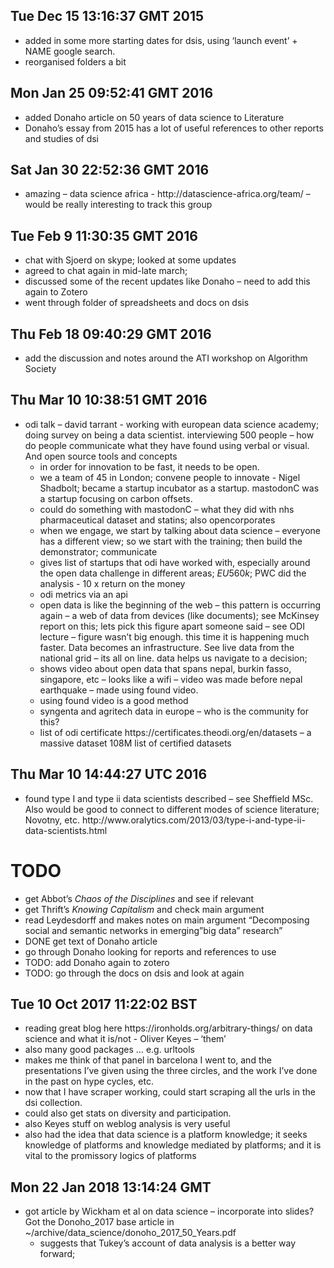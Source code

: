 
## Tue Dec 15 13:16:37 GMT 2015

- added in some more starting dates for dsis, using 'launch event' + NAME google search. 
- reorganised folders a bit


## Mon Jan 25 09:52:41 GMT 2016
- added Donaho article on 50 years of data science to Literature 
- Donaho's essay from 2015 has a lot of useful references to other reports and studies of dsi


## Sat Jan 30 22:52:36 GMT 2016

- amazing  -- data science africa - http://datascience-africa.org/team/ -- would be really interesting to track this group

## Tue Feb  9 11:30:35 GMT 2016

- chat with Sjoerd  on skype; looked at some updates
- agreed to chat again in mid-late march;
- discussed some of the recent updates like Donaho -- need to add this again to Zotero 
- went through folder of spreadsheets and docs on dsis

## Thu Feb 18 09:40:29 GMT 2016
- add the discussion and notes around the ATI workshop on Algorithm Society

## Thu Mar 10 10:38:51 GMT 2016

- odi talk -- david tarrant -  working with european data science academy; doing survey on being a data scientist. interviewing 500 people -- how do people communicate what they have found using verbal or visual. And open source tools and concepts
    - in order for innovation to be fast, it needs to be open.
    - we a team of 45 in London; convene people to innovate - Nigel Shadbolt; became a startup incubator as a startup. mastodonC was a startup focusing on carbon offsets. 
    - could do something with mastodonC -- what they did with nhs pharmaceutical dataset and statins; also opencorporates
    - when we engage, we start by talking about data science -- everyone has a different view; so we start with the training; then build the demonstrator; communicate
    - gives list of startups that odi have worked with, especially around the open data challenge in different areas; $EU 560k;$ PWC did the analysis - 10 x return on the money
    - odi metrics via an api
    - open data is like the beginning of the web -- this pattern is occurring again -- a web of data from devices (like documents); see McKinsey report on this; lets pick this figure apart someone said -- see ODI lecture -- figure wasn't big enough. this time it is happening much faster. Data becomes an infrastructure. See live data from the national grid -- its all on line. data helps us navigate to a decision;  
    - shows video about open data that spans nepal, burkin fasso, singapore, etc -- looks like a wifi -- video was made before nepal earthquake -- made using found video. 
    - using found video is a good method
    - syngenta and agritech data in europe -- who is the community for this?
    - list of odi certificate https://certificates.theodi.org/en/datasets -- a massive dataset 108M list of certified datasets


## Thu Mar 10 14:44:27 UTC 2016

 - found type I and type ii data scientists described -- see Sheffield MSc. Also would be good to connect to different modes of science literature; Novotny, etc. http://www.oralytics.com/2013/03/type-i-and-type-ii-data-scientists.html

# TODO
- get Abbot's _Chaos of the Disciplines_ and see if relevant
- get Thrift's _Knowing Capitalism_ and check main argument
- read Leydesdorff and makes notes on main argument "Decomposing social and semantic networks in emerging "big data" research" 
- DONE get text of Donaho article
- go through Donaho looking for reports and references to use
- TODO: add Donaho again to zotero
- TODO: go through the docs on dsis and look at again


## Tue 10 Oct 2017 11:22:02 BST
- reading great blog here https://ironholds.org/arbitrary-things/ on data science and what it is/not  - Oliver Keyes -- 'them' 
- also many good packages ... e.g. urltools 
- makes me think of that panel in barcelona I went to, and the presentations I've given using the three circles, and the work I've done in the past on hype cycles, etc. 
- now that I have scraper working, could start scraping all the urls in the dsi collection. 
- could also get stats  on diversity and participation. 
- also Keyes stuff on weblog analysis is very useful
- also had the idea that data science is a platform knowledge; it seeks knowledge of platforms and knowledge mediated by platforms; and it is vital to the promissory logics of platforms

## Mon 22 Jan 2018 13:14:24 GMT
- got article by Wickham et al on data science -- incorporate into slides?  Got the Donoho_2017 base article in ~/archive/data_science/donoho_2017_50_Years.pdf
     - suggests that Tukey's account of data analysis is a better way forward; 
